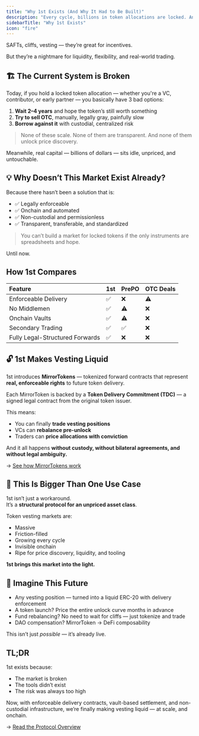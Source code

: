 ```yaml
---
title: "Why 1st Exists (And Why It Had to Be Built)"
description: "Every cycle, billions in token allocations are locked. And every cycle, no one fixes the problem."
sidebarTitle: "Why 1st Exists"
icon: "fire"
---
```


SAFTs, cliffs, vesting — they’re great for incentives.

But they’re a nightmare for liquidity, flexibility, and real-world trading.

## 🏗️ The Current System is Broken

Today, if you hold a locked token allocation — whether you're a VC, contributor, or early partner — you basically have 3 bad options:

1. **Wait 2–4 years** and hope the token’s still worth something
2. **Try to sell OTC**, manually, legally gray, painfully slow
3. **Borrow against it** with custodial, centralized risk

> None of these scale. None of them are transparent. And none of them unlock price discovery.

Meanwhile, real capital — billions of dollars — sits idle, unpriced, and untouchable.

## 💡 Why Doesn’t This Market Exist Already?

Because there hasn’t been a solution that is:

- ✅ Legally enforceable
- ✅ Onchain and automated
- ✅ Non-custodial and permissionless
- ✅ Transparent, transferable, and standardized

> You can’t build a market for locked tokens if the only instruments are spreadsheets and hope.

Until now.

## How 1st Compares

| Feature                         | 1st | PrePO | OTC Deals |
| :------------------------------ | :-- | :---- | :-------- |
| Enforceable Delivery            | ✅   | ❌     | ⚠️        |
| No Middlemen                    | ✅   | ⚠️    | ❌         |
| Onchain Vaults                  | ✅   | ⚠️    | ❌         |
| Secondary Trading               | ✅   | ✅     | ❌         |
| Fully Legal-Structured Forwards | ✅   | ❌     | ❌         |

## 🔓 1st Makes Vesting Liquid

1st introduces **MirrorTokens** — tokenized forward contracts that represent **real, enforceable rights** to future token delivery.

Each MirrorToken is backed by a **Token Delivery Commitment (TDC)** — a signed legal contract from the original token issuer.

This means:

- You can finally **trade vesting positions**
- VCs can **rebalance pre-unlock**
- Traders can **price allocations with conviction**

And it all happens **without custody, without bilateral agreements, and without legal ambiguity.**

→ [See how MirrorTokens work](./mirror-token)

## 🧠 This Is Bigger Than One Use Case

1st isn’t just a workaround.\
It’s a **structural protocol for an unpriced asset class**.

Token vesting markets are:

- Massive
- Friction-filled
- Growing every cycle
- Invisible onchain
- Ripe for price discovery, liquidity, and tooling

**1st brings this market into the light.**

## 🤯 Imagine This Future

- Any vesting position — turned into a liquid ERC-20 with delivery enforcement
- A token launch? Price the entire unlock curve months in advance
- Fund rebalancing? No need to wait for cliffs — just tokenize and trade
- DAO compensation? MirrorToken → DeFi composability

This isn’t just _possible_ — it’s already live.

## TL;DR

1st exists because:

- The market is broken
- The tools didn’t exist
- The risk was always too high

Now, with enforceable delivery contracts, vault-based settlement, and non-custodial infrastructure, we’re finally making vesting liquid — at scale, and onchain.

→ [Read the Protocol Overview](./gtfo-protocol)